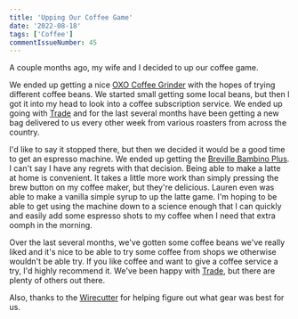 ```yaml
---
title: 'Upping Our Coffee Game'
date: '2022-08-18'
tags: ['Coffee']
commentIssueNumber: 45
---
```


A couple months ago, my wife and I decided to up our coffee game.

We ended up getting a nice [OXO Coffee Grinder](https://www.oxo.com/conical-burr-coffee-grinder.html) with the hopes of trying different coffee beans. We started small getting some local beans, but then I got it into my head to look into a coffee subscription service. We ended up going with [Trade](https://www.drinktrade.com/) and for the last several months have been getting a new bag delivered to us every other week from various roasters from across the country.

I'd like to say it stopped there, but then we decided it would be a good time to get an espresso machine. We ended up getting the [Breville Bambino Plus](https://www.breville.com/us/en/products/espresso/bes500.html). I can't say I have any regrets with that decision. Being able to make a latte at home is convenient. It takes a little more work than simply pressing the brew button on my coffee maker, but they're delicious. Lauren even was able to make a vanilla simple syrup to up the latte game. I'm hoping to be able to get using the machine down to a science enough that I can quickly and easily add some espresso shots to my coffee when I need that extra oomph in the morning.

Over the last several months, we've gotten some coffee beans we've really liked and it's nice to be able to try some coffee from shops we otherwise wouldn't be able try. If you like coffee and want to give a coffee service a try, I'd highly recommend it. We've been happy with [Trade](https://www.drinktrade.com/), but there are plenty of others out there.

Also, thanks to the [Wirecutter](https://www.nytimes.com/wirecutter/) for helping figure out what gear was best for us.